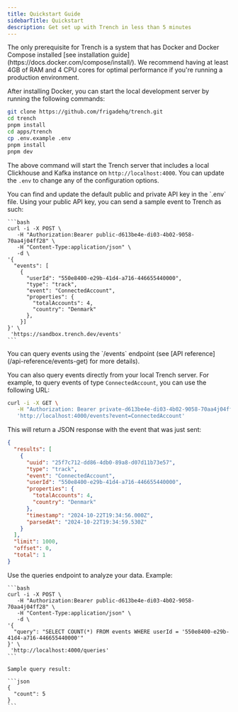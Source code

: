 ```yaml
---
title: Quickstart Guide
sidebarTitle: Quickstart
description: Get set up with Trench in less than 5 minutes
---
```


<Steps>
  <Step title="Deploy Trench">
  The only prerequisite for Trench is a system that has Docker and Docker Compose installed [see installation guide](https://docs.docker.com/compose/install/). We recommend having at least 4GB of RAM and 4 CPU cores for optimal performance if you're running a production environment.

After installing Docker, you can start the local development server by running the following commands:

```bash
git clone https://github.com/frigadehq/trench.git
cd trench
pnpm install
cd apps/trench
cp .env.example .env
pnpm install
pnpm dev
```

The above command will start the Trench server that includes a local Clickhouse and Kafka instance on `http://localhost:4000`. You can update the `.env` to change any of the configuration options.

  </Step>
  <Step title="Send a sample event">
   You can find and update the default public and private API key in the `.env` file. Using your public API key, you can send a sample event to Trench as such:

    ```bash
    curl -i -X POST \
       -H "Authorization:Bearer public-d613be4e-di03-4b02-9058-70aa4j04ff28" \
       -H "Content-Type:application/json" \
       -d \
    '{
      "events": [
        {
          "userId": "550e8400-e29b-41d4-a716-446655440000",
          "type": "track",
          "event": "ConnectedAccount",
          "properties": {
            "totalAccounts": 4,
            "country": "Denmark"
          },
        }]
    }' \
     'https://sandbox.trench.dev/events'
    ```

  </Step>

  <Step title="Quering events">
    You can query events using the `/events` endpoint (see [API reference](/api-reference/events-get) for more details).

You can also query events directly from your local Trench server. For example, to query events of type `ConnectedAccount`, you can use the following URL:

```bash
curl -i -X GET \
   -H "Authorization: Bearer private-d613be4e-di03-4b02-9058-70aa4j04ff28" \
   'http://localhost:4000/events?event=ConnectedAccount'
```

This will return a JSON response with the event that was just sent:

```json
{
  "results": [
    {
      "uuid": "25f7c712-dd86-4db0-89a8-d07d11b73e57",
      "type": "track",
      "event": "ConnectedAccount",
      "userId": "550e8400-e29b-41d4-a716-446655440000",
      "properties": {
        "totalAccounts": 4,
        "country": "Denmark"
      },
      "timestamp": "2024-10-22T19:34:56.000Z",
      "parsedAt": "2024-10-22T19:34:59.530Z"
    }
  ],
  "limit": 1000,
  "offset": 0,
  "total": 1
}
```

  </Step>

  <Step title="Execute raw SQL queries">
    Use the queries endpoint to analyze your data.  Example:

    ```bash
    curl -i -X POST \
       -H "Authorization:Bearer public-d613be4e-di03-4b02-9058-70aa4j04ff28" \
       -H "Content-Type:application/json" \
       -d \
    '{
      "query": "SELECT COUNT(*) FROM events WHERE userId = '550e8400-e29b-41d4-a716-446655440000'"
    }' \
     'http://localhost:4000/queries'
    ```

    Sample query result:

    ```json
    {
      "count": 5
    }
    ```

  </Step>
</Steps>
